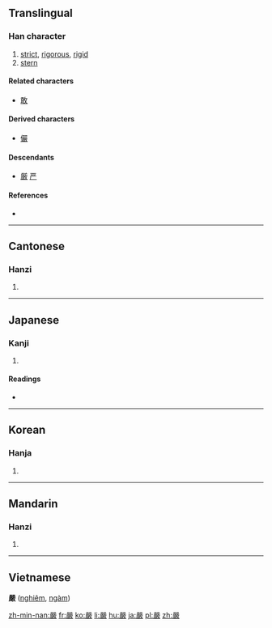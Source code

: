 {{also|严|厳}}
==Translingual==
{{ja-forms|[[厳]]|[[严]]|嚴}}

===Han character===
{{Han char|rn=30|rad=口|as=17|sn=20|four=6624<sub>8</sub>|canj=口口一一大 (RRMMK)|ids=⿱[[吅]][[𠪚]]}}

# [[strict]], [[rigorous]], [[rigid]]
# [[stern]]

====Related characters====
* [[敢]]

====Derived characters====
* [[儼]]

====Descendants====
* [[厳]] [[严]]

====References====
* {{Han ref|kx=0214.070|dkj=04589|dj=0436.330|hdz=10702.020|uh=56B4|ud=22196|bh=C459|bd=50265}}

----

==Cantonese==

===Hanzi===
{{yue-hanzi|jyut=jim4|y=yim4|sim=严}}

# {{defn|lang=yue|sort=口17}}

----

==Japanese==

===Kanji===
{{ja-kanji|grade=|rs=口17}}

# {{defn|lang=ja|sort=口17}}

====Readings====
* {{ja-readings|goon=[[ごん]] (gon), from [[ごむ]]|kanon=[[げん]] (gen), from [[げむ]]|kun=[[きびしい]] (kibishii), [[おごそか]] (ogosoka)}}

----

==Korean==

===Hanja===
{{ko-hanja|hangeul=엄|rv=eom|mr=ŏm}}

# {{defn|lang=ko|sort=口17}}

----

==Mandarin==

===Hanzi===
{{cmn-hanzi|sim=严|pin=[[yán]] ([[yan2]])|wg=yen<sup>2</sup>}}

# {{defn|lang=cmn|sort=口17}}

----

==Vietnamese==
'''嚴''' ([[nghiêm]], [[ngàm]])

[[zh-min-nan:嚴]]
[[fr:嚴]]
[[ko:嚴]]
[[li:嚴]]
[[hu:嚴]]
[[ja:嚴]]
[[pl:嚴]]
[[zh:嚴]]